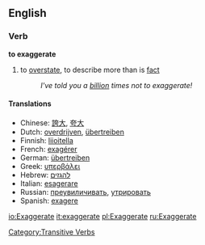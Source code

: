 ==English==
===Verb===
'''to exaggerate'''
#to [[overstate]], to describe more than is [[fact]]
#: ''I've told you a [[billion]] times not to exaggerate!''

====Translations====
*Chinese: [[誇大]], [[夸大]]
*Dutch: [[overdrijven]], [[übertreiben]]
*Finnish: [[liioitella]]
*French: [[exagérer]]
*German: [[übertreiben]]
*Greek: [[υπερβάλει]]
*Hebrew: [[להגזים]]
*Italian: [[esagerare]]
*Russian: [[преувиличивать]], [[утрировать]]
*Spanish: [[exagere]]
[[Category:Transitive Verbs]]

[[io:Exaggerate]]
[[it:exaggerate]]
[[pl:Exaggerate]]
[[ru:Exaggerate]]